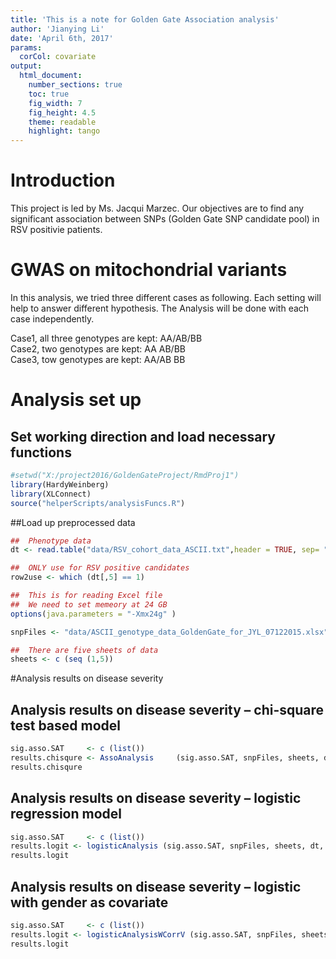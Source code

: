 ---
title: 'This is a note for Golden Gate Association analysis'
author: 'Jianying Li'
date: 'April 6th, 2017'
params:
  corCol: covariate
output:
  html_document:
    number_sections: true
    toc: true
    fig_width: 7
    fig_height: 4.5
    theme: readable
    highlight: tango
---

# Introduction

This project is led by Ms. Jacqui Marzec. Our objectives are to find any significant association between SNPs (Golden Gate SNP candidate pool) in RSV positivie patients.

# GWAS on mitochondrial variants

In this analysis, we tried three different cases as following. Each setting will help to answer different hypothesis. The Analysis will be done with each case independently.

Case1, all three genotypes are kept: AA/AB/BB
<br>
Case2, two genotypes are kept: AA AB/BB
<br>
Case3, tow genotypes are kept: AA/AB BB
<br>

# Analysis set up
## Set working direction and load necessary functions

```{r, message = FALSE}
#setwd("X:/project2016/GoldenGateProject/RmdProj1")
library(HardyWeinberg)
library(XLConnect)
source("helperScripts/analysisFuncs.R")
```



##Load up preprocessed data
```{r, message=FALSE, warning=FALSE}

##  Phenotype data
dt <- read.table("data/RSV_cohort_data_ASCII.txt",header = TRUE, sep= "\t")

##  ONLY use for RSV positive candidates
row2use <- which (dt[,5] == 1)

##  This is for reading Excel file
##  We need to set memeory at 24 GB
options(java.parameters = "-Xmx24g" )

snpFiles <- "data/ASCII_genotype_data_GoldenGate_for_JYL_07122015.xlsx"

##  There are five sheets of data
sheets <- c (seq (1,5))


```

#Analysis results on disease severity


## Analysis results on disease severity -- chi-square test based model
```{r, message=FALSE, warning=FALSE}
sig.asso.SAT     <- c (list())
results.chisqure <- AssoAnalysis     (sig.asso.SAT, snpFiles, sheets, dt, 6, row2use)
results.chisqure
```


## Analysis results on disease severity -- logistic regression model
```{r, message=FALSE, warning=FALSE}
sig.asso.SAT     <- c (list())
results.logit <- logisticAnalysis (sig.asso.SAT, snpFiles, sheets, dt, 6, row2use)
results.logit
```

## Analysis results on disease severity -- logistic with gender as covariate
```{r, message=FALSE, warning=FALSE}
sig.asso.SAT     <- c (list())
results.logit <- logisticAnalysisWCorrV (sig.asso.SAT, snpFiles, sheets, dt, 6, row2use, params$corCol)
results.logit
```



